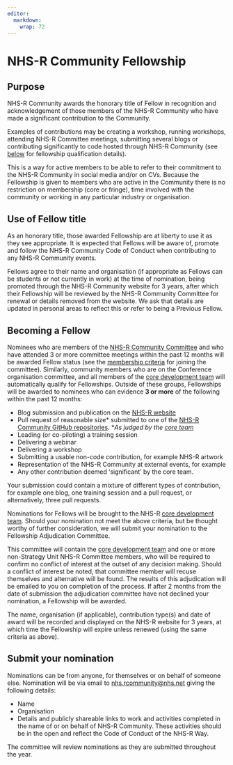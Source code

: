 ```yaml
---
editor: 
  markdown: 
    wrap: 72
---
```


# NHS-R Community Fellowship {#fellow .unnumbered}

## Purpose

NHS-R Community awards the honorary title of Fellow in recognition and
acknowledgement of those members of the NHS-R Community who have made a
significant contribution to the Community.

Examples of contributions may be creating a workshop, running workshops,
attending NHS-R Committee meetings, submitting several blogs or
contributing significantly to code hosted through NHS-R Community (see
[below](#criteria) for fellowship qualification details).

This is a way for active members to be able to refer to their commitment
to the NHS-R Community in social media and/or on CVs. Because the
Fellowship is given to members who are active in the Community there is
no restriction on membership (core or fringe), time involved with the
community or working in any particular industry or organisation.

## Use of Fellow title

As an honorary title, those awarded Fellowship are at liberty to use it
as they see appropriate. It is expected that Fellows will be aware of,
promote and follow the NHS-R Community Code of Conduct when contributing
to any NHS-R Community events.

Fellows agree to their name and organisation (if appropriate as Fellows
can be students or not currently in work) at the time of nomination,
being promoted through the NHS-R Community website for 3 years, after
which their Fellowship will be reviewed by the NHS-R Community Committee
for renewal or details removed from the website. We ask that details are
updated in personal areas to reflect this or refer to being a Previous
Fellow.

## Becoming a Fellow {#criteria}

Nominees who are members of the [NHS-R Community
Committee](nhsr-committee.qmd) and who have attended 3 or more committee
meetings within the past 12 months will be awarded Fellow status (see the 
[membership criteria](#committee) for joining the committee). 
Similarly, community members
who are on the Conference organisation committee, and all members of the
[core development team](#core-team) will automatically qualify for
Fellowships. Outside of these groups, Fellowships will be awarded to
nominees who can evidence **3 or more** of the following within the past
12 months:

-   Blog submission and publication on the [NHS-R
    website](https://nhsrcommunity.com/blog/)
-   Pull request of reasonable size\* submitted to one of the [NHS-R
    Community GitHub repositories](https://github.com/nhs-r-community).
    \**As judged by the [core team](#core-team)*
-   Leading (or co-piloting) a training session
-   Delivering a webinar
-   Delivering a workshop
-   Submitting a usable non-code contribution, for example NHS-R artwork
-   Representation of the NHS-R Community at external events, for
    example
-   Any other contribution deemed 'significant' by the core team.

Your submission could contain a mixture of different types of
contribution, for example one blog, one training session and a pull request, or
alternatively, three pull requests.

Nominations for Fellows will be brought to the NHS-R [core development
team](#core-team). Should your nomination not meet the above criteria,
but be thought worthy of further consideration, we will submit your
nomination to the Fellowship Adjudication Committee.

This committee will contain the [core development team](#core-team) and
one or more non-Strategy Unit NHS-R Committee members, who will be
required to confirm no conflict of interest at the outset of any
decision making. Should a conflict of interest be noted, that committee
member will recuse themselves and alternative will be found. The results
of this adjudication will be emailed to you on completion of the
process. If after 2 months from the date of submission the adjudication
committee have not declined your nomination, a Fellowship will be
awarded.

The name, organisation (if applicable), contribution type(s) and date of
award will be recorded and displayed on the NHS-R website for 3 years,
at which time the Fellowship will expire unless renewed (using the same
criteria as above).

## Submit your nomination

Nominations can be from anyone, for themselves or on behalf of someone
else.
Nomination will be via email to
[nhs.rcommunity\@nhs.net](nhs.rcommunity@nhs.net) giving the following
details:

-   Name
-   Organisation
-   Details and publicly shareable links to work and activities
    completed in the name of or on behalf of NHS-R Community. These
    activities should be in the open and reflect the Code of Conduct of the
    NHS-R Way.

The committee will review nominations as they are submitted throughout the year.
